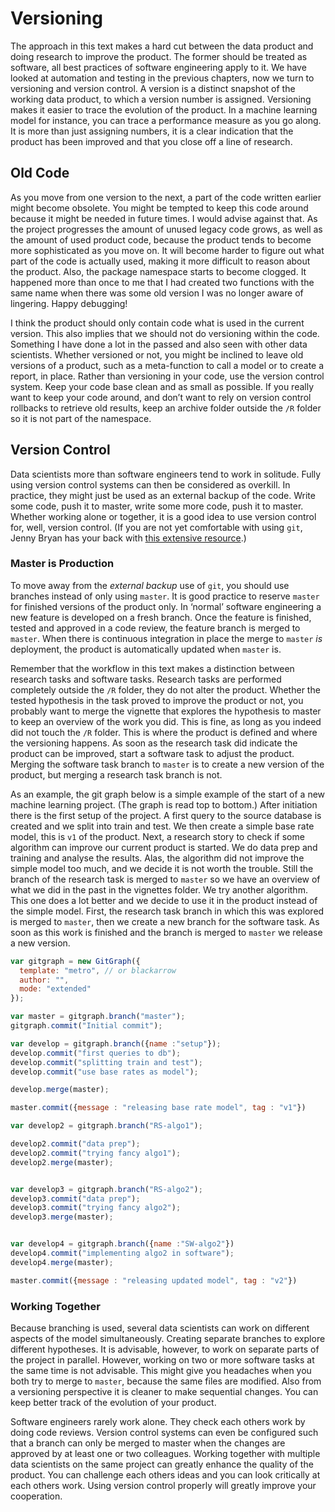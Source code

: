 # Versioning

The approach in this text makes a hard cut between the data product and doing research to improve the product.
The former should be treated as software, all best practices of software engineering apply to it.
We have looked at automation and testing in the previous chapters, now we turn to versioning and version control.
A version is a distinct snapshot of the working data product, to which a version number is assigned.
Versioning makes it easier to trace the evolution of the product.
In a machine learning model for instance, you can trace a performance measure as you go along. 
It is more than just assigning numbers, it is a clear indication that the product has been improved and that you close off a line of research.

## Old Code

As you move from one version to the next, a part of the code written earlier might become obsolete.
You might be tempted to keep this code around because it might be needed in future times.
I would advise against that.
As the project progresses the amount of unused legacy code grows, as well as the amount of used product code, because the product tends to become more sophisticated as you move on.
It will become harder to figure out what part of the code is actually used, making it more difficult to reason about the product.
Also, the package namespace starts to become clogged.
It happened more than once to me that I had created two functions with the same name when there was some old version I was no longer aware of lingering.
Happy debugging!

I think the product should only contain code what is used in the current version. 
This also implies that we should not do versioning within the code.
Something I have done a lot in the passed and also seen with other data scientists.
Whether versioned or not, you might be inclined to leave old versions of a product, such as a meta-function to call a model or to create a report, in place.
Rather than versioning in your code, use the version control system.
Keep your code base clean and as small as possible.
If you really want to keep your code around, and don't want to rely on version control rollbacks to retrieve old results, keep an archive folder outside the `/R` folder so it is not part of the namespace.

## Version Control

Data scientists more than software engineers tend to work in solitude.
Fully using version control systems can then be considered as overkill.
In practice, they might just be used as an external backup of the code.
Write some code, push it to master, write some more code, push it to master.
Whether working alone or together, it is a good idea to use version control for, well, version control.
(If you are not yet comfortable with using `git`, Jenny Bryan has your back with [this extensive resource](https://happygitwithr.com/).)

### Master is Production

To move away from the *external backup* use of `git`, you should use branches instead of only using `master`.
It is good practice to reserve `master` for finished versions of the product only.
In 'normal' software engineering a new feature is developed on a fresh branch.
Once the feature is finished, tested and approved in a code review, the feature branch is merged to `master`.
When there is continuous integration in place the merge to `master` *is* deployment, the product is automatically updated when `master` is.

Remember that the workflow in this text makes a distinction between research tasks and software tasks.
Research tasks are performed completely outside the `/R` folder, they do not alter the product.
Whether the tested hypothesis in the task proved to improve the product or not, you probably want to merge the vignette that explores the hypothesis to master to keep an overview of the work you did.
This is fine, as long as you indeed did not touch the `/R` folder. 
This is where the product is defined and where the versioning happens.
As soon as the research task did indicate the product can be improved, start a software task to adjust the product.
Merging the software task branch to `master` is to create a new version of the product, but merging a research task branch is not. 

As an example, the git graph below is a simple example of the start of a new machine learning project.
(The graph is read top to bottom.)
After initiation there is the first setup of the project.
A first query to the source database is created and we split into train and test.
We then create a simple base rate model, this is `v1` of the product.
Next, a research story to check if some algorithm can improve our current product is started.
We do data prep and training and analyse the results.
Alas, the algorithm did not improve the simple model too much, and we decide it is not worth the trouble.
Still the branch of the research task is merged to `master` so we have an overview of what we did in the past in the vignettes folder.
We try another algorithm.
This one does a lot better and we decide to use it in the product instead of the simple model.
First, the research task branch in which this was explored is merged to `master`, then we create a new branch for the software task.
As soon as this work is finished and the branch is merged to `master` we release a new version.

<script src="https://cdnjs.cloudflare.com/ajax/libs/gitgraph.js/1.11.4/gitgraph.min.js"></script>
<canvas id="gitGraph"></canvas>
```js
var gitgraph = new GitGraph({
  template: "metro", // or blackarrow
  author: "",
  mode: "extended" 
});

var master = gitgraph.branch("master");
gitgraph.commit("Initial commit"); 

var develop = gitgraph.branch({name :"setup"});
develop.commit("first queries to db");
develop.commit("splitting train and test");
develop.commit("use base rates as model");

develop.merge(master);

master.commit({message : "releasing base rate model", tag : "v1"})

var develop2 = gitgraph.branch("RS-algo1");

develop2.commit("data prep");
develop2.commit("trying fancy algo1");
develop2.merge(master);


var develop3 = gitgraph.branch("RS-algo2"); 
develop3.commit("data prep");
develop3.commit("trying fancy algo2");
develop3.merge(master);


var develop4 = gitgraph.branch({name :"SW-algo2"})
develop4.commit("implementing algo2 in software");
develop4.merge(master);

master.commit({message : "releasing updated model", tag : "v2"})
```

### Working Together

Because branching is used, several data scientists can work on different aspects of the model simultaneously.
Creating separate branches to explore different hypotheses. 
It is advisable, however, to work on separate parts of the project in parallel.
However, working on two or more software tasks at the same time is not advisable.
This might give you headaches when you both try to merge to `master`, because the same files are modified.
Also from a versioning perspective it is cleaner to make sequential changes.
You can keep better track of the evolution of your product.

Software engineers rarely work alone. 
They check each others work by doing code reviews.
Version control systems can even be configured such that a branch can only be merged to master when the changes are approved by at least one or two colleagues.
Working together with multiple data scientists on the same project can greatly enhance the quality of the product.
You can challenge each others ideas and you can look critically at each others work.
Using version control properly will greatly improve your cooperation.